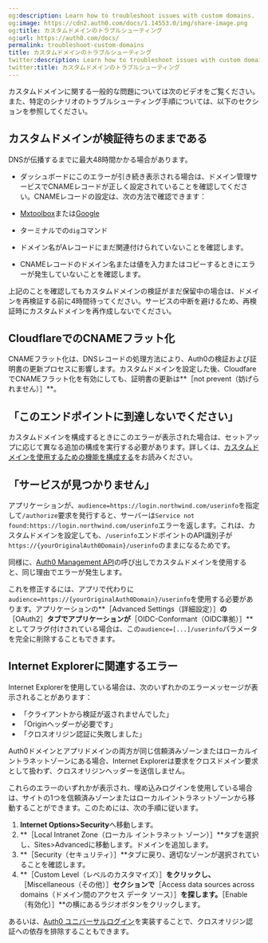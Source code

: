 ```yaml
---
og:description: Learn how to troubleshoot issues with custom domains.
og:image: https://cdn2.auth0.com/docs/1.14553.0/img/share-image.png
og:title: カスタムドメインのトラブルシューティング
og:url: https://auth0.com/docs/
permalink: troubleshoot-custom-domains
title: カスタムドメインのトラブルシューティング
twitter:description: Learn how to troubleshoot issues with custom domains.
twitter:title: カスタムドメインのトラブルシューティング
---
```


カスタムドメインに関する一般的な問題については次のビデオをご覧ください。また、特定のシナリオのトラブルシューティング手順については、以下のセクションを参照してください。



## カスタムドメインが検証待ちのままである

DNSが伝播するまでに最大48時間かかる場合があります。

* ダッシュボードにこのエラーが引き続き表示される場合は、ドメイン管理サービスでCNAMEレコードが正しく設定されていることを確認してください。CNAMEレコードの設定は、次の方法で確認できます：

* [Mxtoolbox](https://mxtoolbox.com/DNSLookup.aspx)または[Google](https://dns.google.com)
* ターミナルでの`dig`コマンド
* ドメイン名がAレコードにまだ関連付けられていないことを確認します。
* CNAMEレコードのドメイン名または値を入力またはコピーするときにエラーが発生していないことを確認します。

上記のことを確認してもカスタムドメインの検証がまだ保留中の場合は、ドメインを再検証する前に4時間待ってください。サービスの中断を避けるため、再検証時にカスタムドメインを再作成しないでください。

## CloudflareでのCNAMEフラット化



CNAMEフラット化は、DNSレコードの処理方法により、Auth0の検証および証明書の更新プロセスに影響します。カスタムドメインを設定した後、CloudfareでCNAMEフラット化を有効にしても、証明書の更新は**［not prevent（妨げられません）］**。



## 「このエンドポイントに到達しないでください」

カスタムドメインを構成するときにこのエラーが表示された場合は、セットアップに応じて異なる追加の構成を実行する必要があります。詳しくは、[カスタムドメインを使用するための機能を構成する](/custom-domains/configure-features-to-use-custom-domains)をお読みください。

## 「サービスが見つかりません」

アプリケーションが、`audience=https://login.northwind.com/userinfo`を指定して`/authorize`要求を発行すると、サーバーは`Service not found:https://login.northwind.com/userinfo`エラーを返します。これは、カスタムドメインを設定しても、`/userinfo`エンドポイントのAPI識別子が`https://{yourOriginalAuth0Domain}/userinfo`のままになるためです。

同様に、[Auth0 Management API](/api/management/v2)の呼び出しでカスタムドメインを使用すると、同じ理由でエラーが発生します。

これを修正するには、アプリで代わりに`audience=https://{yourOriginalAuth0Domain}/userinfo`を使用する必要があります。アプリケーションの**［Advanced Settings（詳細設定）］**の**［OAuth2］**タブでアプリケーションが**［OIDC-Conformant（OIDC準拠）］**としてフラグ付けされている場合は、この`audience=[...]/userinfo`パラメータを完全に削除することもできます。

## Internet Explorerに関連するエラー

Internet Explorerを使用している場合は、次のいずれかのエラーメッセージが表示されることがあります：

* 「クライアントから検証が返されませんでした」
* 「Originヘッダーが必要です」
* 「クロスオリジン認証に失敗しました」

Auth0ドメインとアプリドメインの両方が同じ信頼済みゾーンまたはローカルイントラネットゾーンにある場合、Internet Explorerは要求をクロスドメイン要求として扱わず、クロスオリジンヘッダーを送信しません。

これらのエラーのいずれかが表示され、埋め込みログインを使用している場合は、サイトの1つを信頼済みゾーンまたはローカルイントラネットゾーンから移動することができます。このためには、次の手順に従います。

1. **Internet Options>Security**へ移動します。
2. **［Local Intranet Zone（ローカル イントラネット ゾーン）］**タブを選択し、Sites>Advancedに移動します。ドメインを追加します。
3. **［Security（セキュリティ）］**タブに戻り、適切なゾーンが選択されていることを確認します。
4. **［Custom Level（レベルのカスタマイズ）］**をクリックし、**［Miscellaneous（その他）］**セクションで**［Access data sources across domains（ドメイン間のアクセス データ ソース）］**を探します。**［Enable（有効化）］**の横にあるラジオボタンをクリックします。

あるいは、[Auth0 ユニバーサルログイン](/login/universal-login)を実装することで、クロスオリジン認証への依存を排除​​することもできます。